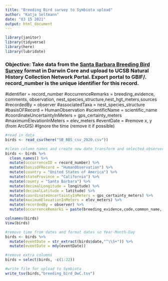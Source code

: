 ```yaml
---
title: "Breeding Bird survey to Symbiota upload"
author: "Katja Seltmann"
date: "03 15 2021"
output: html_document
---
```


```r
library(janitor)
library(tidyverse)
library(here)
library(lubridate)

```

### Objective: Take data from the [Santa Barbara Breeding Bird Survey](https://santabarbaraaudubon.org/santa-barbara-county-breeding-bird-study/) format in Darwin Core and upload to UCSB Natural History Collection Network Portal. Export portal to GBIF/. record_number is the unique identifier for this record.

#identifier = record_number
#occurrenceRemarks = breeding_evidence, comments, observation, nest_species_structure,nest_hgt_meters,sources
#recordedBy = observer
#associatedTaxa = nest_species_structure
#basisOFRecord = HumanObservation
#scientificName = scientific_name
#coordinateUncertaintyInMeters = gps_certainty_meters
#maximumElevationInMeters = elev_meters
#eventDate = 
#remove x, y (from ArcGIS)
#Ignore the time (remove it if possible)

```r
#read in data
birds <- read_csv(here("SB_BBS_csv_2020.csv"))

#clean column names and create new date_transform and selected_observer columns. Can add new selected observers to this list to include in the filtering.
birds <- birds %>%
  clean_names() %>%
  mutate(occurrenceID = record_number) %>%
  mutate(basisOFRecord = "HumanObservation") %>%
  mutate(country = "United States of America") %>%
  mutate(stateProvince = "California") %>%
  mutate(county = "Santa Barbara") %>%
  mutate(decimalLongitude = longitude) %>%
  mutate(decimalLatitude = latitude) %>%
  mutate(coordinateUncertaintyInMeters = gps_certainty_meters) %>%
  mutate(maximumElevationInMeters = elev_meters) %>%
  mutate(recordedBy = observer) %>%
  mutate(occurrenceRemarks = paste(breeding_evidence,code,common_name, comments,observation,nest_species_structure,nest_hgt_meters,sources, sep = "; "))

colnames(birds)
View(birds)

```

```r
#remove time from dates and format dates so Year-Month-Day
birds <- birds %>%
  mutate(eventDate = str_extract(birds$date,"^\\S+")) %>%
  mutate(eventDate = mdy(eventDate))

```

```r
#remove extra columns
birds = select(birds, -c(1:22))
```

```r
#write file for upload to Symbiota
write_tsv(birds,"breeding_bird_DwC.tsv")

```








